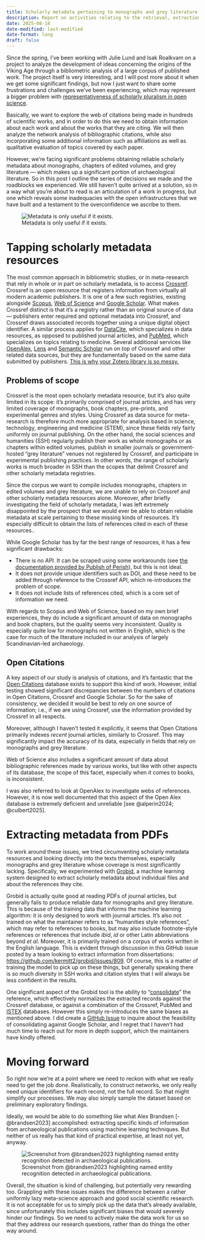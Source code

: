 ```yaml
---
title: Scholarly metadata pertaining to monographs and grey literature
description: Report on activities relating to the retrieval, extraction and collation of bibliographic metadata pertaining to a corpus of archaeological publications.
date: 2025-08-18
date-modified: last-modified
date-format: long
draft: false
---
```


Since the spring, I've been working with Julie Lund and Isak Roalkvam on a project to analyze the development of ideas concerning the origins of the Viking Age through a bibliometric analysis of a large corpus of published work.
The project itself is very interesting, and I will post more about it when we get some significant findings, but now I just want to share some frustrations and challenges we've been experiencing, which may represent a bigger problem with [representativeness of scholarly pluralism in open science](https://www.cambridge.org/core/elements/philosophy-of-open-science/0D049ECF635F3B676C03C6868873E406#A-sec-6).

Basically, we want to explore the web of citations being made in hundreds of scientific works, and in order to do this we need to obtain information about each work and about the works that they are citing.
We will then analyze the network analysis of bibliographic citations, while also incorporating some additional information such as affiliations as well as qualitative evaluation of topics covered by each paper.

However, we're facing significant problems obtaining reliable scholarly metadata about monographs, chapters of edited volumes, and grey literature --- which makes up a significant portion of archaeological literature.
So in this post I outline the series of decisions we made and the roadblocks we experienced.
We still haven't quite arrived at a solution, so in a way what you're about to read is an articulation of a work in progress, but one which reveals some inadequacies with the open infrastructures that we have built and a testament to the overconfidence we ascribe to them.

![Metadata is only useful if it exists.](toot.png)

# Tapping scholarly metadata resources
The most common approach in bibliometric studies, or in meta-research that rely in whole or in part on scholarly metadata, is to access [Crossref](https://www.crossref.org/).
Crossref is an open resource that registers information from virtually all modern academic publishers.
It is one of a few such registries, existing alongside [Scopus](https://scopus.com/), [Web of Science](https://www.webofscience.com/) and [Google Scholar](https://scholar.google.ca/).
What makes Crossref distinct is that it's a registry rather than an original source of data --- publishers enter required and optional metadata into Crossref, and Crossref draws associated records together using a unique digital object identifier.
A similar process applies for [DataCite](https://datacite.org/), which specializes in data resources, as opposed to published journal articles, and [PubMed](https://pubmed.ncbi.nlm.nih.gov/), which specializes on topics relating to medicine.
Several additional services like [OpenAlex](https://openalex.org/), [Lens](https://www.lens.org/) and [Semantic Scholar](https://www.semanticscholar.org/) run on top of Crossref and other related data sources, but they are fundamentally based on the same data submitted by publishers.
[This is why your Zotero library is so messy.](https://scholar.social/@steko/114873209915515620)

## Problems of scope
Crossref is the most open scholarly metadata resource, but it's also quite limited in its scope:
it's primarily comprised of journal articles, and has very limited coverage of monographs, book chapters, pre-prints, and experimental genres and styles.
Using Crossref as data source for meta-research is therefore much more appropriate for analysis based in science, technology, engineering and medicine (STEM), since these fields rely fairly uniformly on journal publishing.
On the other hand, the social sciences and humanities (SSH) regularly publish their work as whole monographs or as chapters within edited volumes, publish in smaller journals or government-hosted "grey literature" venues not registered by Crossref, and participate in experimental publishing practices.
In other words, the range of scholarly works is much broader in SSH than the scopes that delimit Crossref and other scholarly metadata registries.

Since the corpus we want to compile includes monographs, chapters in edited volumes and grey literature, we are unable to rely on Crossref and other scholarly metadata resources alone.
Moreover, after briefly investigating the field of scholarly metadata, I was left extremely disappointed by the prospect that we would ever be able to obtain reliable metadata at scale pertaining to these missing kinds of resources.
It's especially difficult to obtain the lists of references cited in each of these resources..

While Google Scholar has by far the best range of resources, it has a few significant drawbacks:

- There is no API. It can be scraped using some workarounds (see [the documentation provided by Publish of Perish](https://harzing.com/resources/publish-or-perish/manual/using/data-sources/google-scholar)), but this is not ideal.
- It does not provide unique identifiers such as DOI, and these need to be added through reference to the Crossref API, which re-introduces the problem of scope.
- It does not include lists of references cited, which is a core set of information we need.

With regards to Scopus and Web of Science, based on my own brief experiences, they do include a significant amount of data on monographs and book chapters, but the quality seems very inconsistent.
Quality is especially quite low for monographs not written in English, which is the case for much of the literature included in our analysis of largely Scandinavian-led archaeology.

## Open Citations
A key aspect of our study is analysis of citations, and it's fantastic that the [Open Citations](https://opencitations.net/) database exists to support this kind of work.
However, initial testing showed significant discrepancies between the numbers of citations in Open Citations, Crossref and Google Scholar.
So for the sake of consistency, we decided it would be best to rely on one source of information; i.e., if we are using Crossref, use the information provided by Crossref in all respects.

Moreover, although I haven't tested it explicitly, it seems that Open Citations primarily indexes _recent_ journal articles, similarly to Crossref.
This may significantly impact the accuracy of its data, especially in fields that rely on monographs and grey literature.

Web of Science also includes a significant amount of data about bibliographic references made by various works, but like with other aspects of its database, the scope of this facet, especially when it comes to books, is inconsistent.

I was also referred to look at OpenAlex to investigate webs of references.
However, it is now well documented that this aspect of the Open Alex database is extremely deficient and unreliable [see @alperin2024; @culbert2025].

# Extracting metadata from PDFs
To work around these issues, we tried circumventing scholarly metadata resources and looking directly into the texts themselves, especially monographs and grey literature whose coverage is most significantly lacking.
Specifically, we experimented with [Grobid](https://grobid.readthedocs.io/), a machine learning system designed to extract scholarly metadata about individual files and about the references they cite.

Grobid is actually quite good at reading PDFs of journal articles, but generally fails to produce reliable data for monographs and grey literature.
This is because of the training data that informs the machine learning algorithm: it is only designed to work with journal articles.
It's also not trained on what the maintainer refers to as "humanities style references", which may refer to references to books, but may also include footnote-style references or references that include _ibid_, _id_ or other Latin abbreviations beyond _et al_.
Moreover, it is primarily trained on a corpus of works written in the English language.
This is evident through discussion in this GitHub issue posted by a team looking to extract information from dissertations: <https://github.com/kermitt2/grobid/issues/809>.
Of course, this is a matter of training the model to pick up on these things, but generally speaking there is so much diversity in SSH works and citation styles that I will always be less confident in the results.

One significant aspect of the Grobid tool is the ability to "[consolidate](https://grobid.readthedocs.io/en/latest/Consolidation/)" the reference, which effectively normalizes the extracted records against the Crossref database, or against a combination of the Crossref, PubMed and [ISTEX](https://www.inist.fr/services/acceder/istex/) databases.
However this simply re-introduces the same biases as mentioned above.
I did create a [GitHub Issue](https://github.com/kermitt2/grobid/issues/1322) to inquire about the feasibility of consolidating against Google Scholar, and I regret that I haven't had much time to reach out for more in depth support, which the maintainers have kindly offered.

# Moving forward
So right now we're at a point where we need to reckon with what we really need to get the job done.
Realistically, to construct networks, we only really need unique identifiers for each record, not the full record.
So that might simplify our processes.
We may also simply sample the dataset based on preliminary exploratory findings.

Ideally, we would be able to do something like what Alex Brandsen [-@brandsen2023] accomplished: extracting specific kinds of information from archaeological publications using machine learning techniques.
But neither of us really has that kind of practical expertise, at least not yet, anyway.

![Screenshot from @brandsen2023 highlighting named entity recognition detected in archaeological publications.](brandsen.png)

Overall, the situation is kind of challenging, but potentially very rewarding too.
Grappling with these issues makes the difference between a rather uniformly lazy meta-science approach and good social scientific research.
It is not acceptable for us to simply pick up the data that's already available, since unfortunately this includes significant biases that would severely hinder our findings.
So we need to actively make the data work for us so that they address our research questions, rather than do things the other way around.
